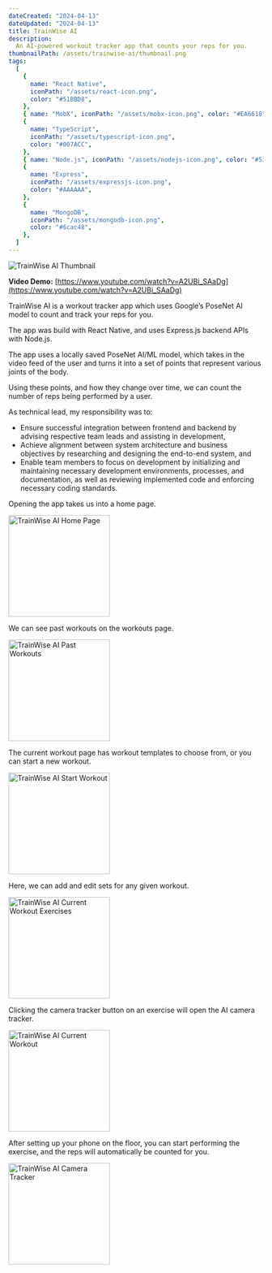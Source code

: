 ```yaml
---
dateCreated: "2024-04-13"
dateUpdated: "2024-04-13"
title: TrainWise AI
description:
  An AI-powered workout tracker app that counts your reps for you.
thumbnailPath: /assets/trainwise-ai/thumbnail.png
tags:
  [
    {
      name: "React Native",
      iconPath: "/assets/react-icon.png",
      color: "#51BBD8",
    },
    { name: "MobX", iconPath: "/assets/mobx-icon.png", color: "#EA6618" },
    {
      name: "TypeScript",
      iconPath: "/assets/typescript-icon.png",
      color: "#007ACC",
    },
    { name: "Node.js", iconPath: "/assets/nodejs-icon.png", color: "#539E43" },
    {
      name: "Express",
      iconPath: "/assets/expressjs-icon.png",
      color: "#AAAAAA",
    },
    {
      name: "MongoDB",
      iconPath: "/assets/mongodb-icon.png",
      color: "#6cac48",
    },
  ]
---
```


<img src="/assets/trainwise-ai/thumbnail.png" alt="TrainWise AI Thumbnail" />

**Video Demo:** [https://www.youtube.com/watch?v=A2UBi_SAaDg](https://www.youtube.com/watch?v=A2UBi_SAaDg)

TrainWise AI is a workout tracker app which uses Google’s PoseNet AI model to count and track your reps for you.

The app was build with React Native, and uses Express.js backend APIs with Node.js.

The app uses a locally saved PoseNet AI/ML model, which takes in the video feed of the user and turns it into a set of points that represent various joints of the body.

Using these points, and how they change over time, we can count the number of reps being performed by a user.

As technical lead, my responsibility was to:

- Ensure successful integration between frontend and backend by advising respective team leads and assisting in development,
- Achieve alignment between system architecture and business objectives by researching and designing the end-to-end system, and
- Enable team members to focus on development by initializing and maintaining necessary development environments, processes, and documentation, as well as reviewing implemented code and enforcing necessary coding standards.

Opening the app takes us into a home page.

<img
  src="/assets/trainwise-ai/trainwise-ai-1.png"
  alt="TrainWise AI Home Page"
  width="200"
/>

We can see past workouts on the workouts page.

<img
  src="/assets/trainwise-ai/trainwise-ai-2.png"
  alt="TrainWise AI Past Workouts"
  width="200"
/>

The current workout page has workout templates to choose from, or you can start a new workout.

<img
  src="/assets/trainwise-ai/trainwise-ai-3.png"
  alt="TrainWise AI Start Workout"
  width="200"
/>

Here, we can add and edit sets for any given workout.

<img
  src="/assets/trainwise-ai/trainwise-ai-4.png"
  alt="TrainWise AI Current Workout Exercises"
  width="200"
/>

Clicking the camera tracker button on an exercise will open the AI camera tracker.

<img
  src="/assets/trainwise-ai/trainwise-ai-5.png"
  alt="TrainWise AI Current Workout"
  width="200"
/>

After setting up your phone on the floor, you can start performing the exercise, and the reps will automatically be counted for you.

<img
  src="/assets/trainwise-ai/trainwise-ai-6.png"
  alt="TrainWise AI Camera Tracker"
  width="200"
/>

